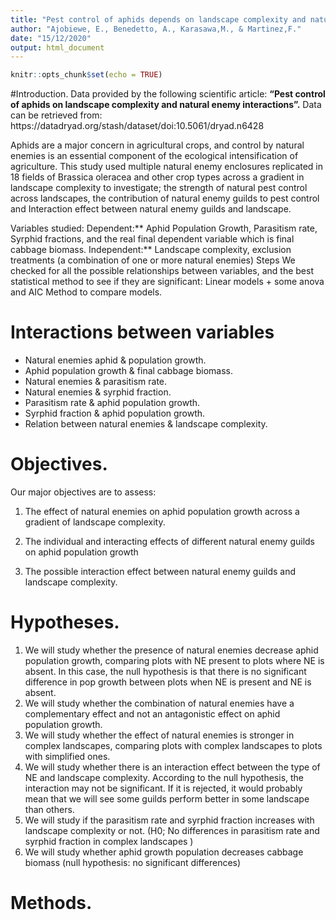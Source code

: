 ```yaml
---
title: "Pest control of aphids depends on landscape complexity and natural enemy interactions"
author: "Ajobiewe, E., Benedetto, A., Karasawa,M., & Martinez,F."
date: "15/12/2020"
output: html_document
---
```


```r
knitr::opts_chunk$set(echo = TRUE)
```
#Introduction.
Data provided by the following scientific article: **“Pest control of aphids on landscape complexity and natural enemy interactions”.** 
Data can be retrieved from: https://datadryad.org/stash/dataset/doi:10.5061/dryad.n6428

Aphids are a major concern in agricultural crops, and control by natural enemies is an essential component of the ecological intensification of agriculture. 
This study used multiple natural enemy enclosures replicated in 18 fields of Brassica oleracea and other crop types across a gradient in landscape complexity to investigate;
the strength of natural pest control across landscapes, the contribution of natural enemy guilds to pest control and Interaction effect between natural enemy guilds and landscape. 

Variables studied:
Dependent:** Aphid Population Growth, Parasitism rate, Syrphid fractions, and the real final dependent variable which is final cabbage biomass. 
Independent:** Landscape complexity, exclusion treatments (a combination of one or more natural enemies)
Steps
We checked for all the possible relationships between variables, and the best statistical method to see if they are significant: 
Linear models + some anova and AIC Method to compare models.

# **Interactions between variables**
-	Natural enemies aphid & population growth.
-	Aphid population growth & final cabbage biomass.
-	Natural enemies & parasitism rate.
-	Natural enemies & syrphid fraction.
-	Parasitism rate & aphid population growth. 
-	Syrphid fraction & aphid population growth. 
-	Relation between natural enemies & landscape complexity. 

# Objectives.

Our major objectives are to assess:

1.   The effect of natural enemies on aphid population growth across a gradient of landscape complexity.

2.   The individual and interacting effects of different natural enemy guilds on aphid population growth

3.   The possible interaction effect between natural enemy guilds and landscape complexity.

# Hypotheses.

1.	We will study whether the presence of natural enemies decrease aphid population growth, comparing plots with NE present to plots where NE is absent. In this case, the null hypothesis is that there is no significant difference in pop growth between plots when NE is present and NE is absent. 
2. We will study whether the combination of natural enemies have a complementary effect and not an antagonistic effect on aphid population growth. 
3.	We will study whether the effect of natural enemies is stronger in complex landscapes, comparing plots with complex landscapes to plots with simplified ones. 
4.	We will study whether there is an interaction effect between the type of NE and landscape complexity. According to the null hypothesis, the interaction may not be significant. If it is rejected, it would probably mean that we will see some guilds perform better in some landscape than others.
5.	We will study if the parasitism rate and syrphid fraction increases with landscape complexity or not. (H0; No differences in parasitism rate and syrphid fraction in complex landscapes )
6.	We will study whether aphid growth population decreases cabbage biomass (null hypothesis: no significant differences)

# Methods.
